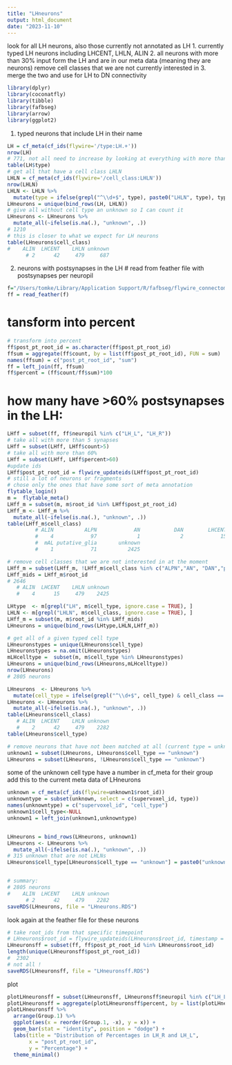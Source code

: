 ```yaml
---
title: "LHneurons"
output: html_document
date: "2023-11-10"
---
```


look for all LH neurons, also those currently not annotated as LH
1. currently typed LH neurons
  including LHCENT, LHLN, ALIN
2. all neurons with more than 30% input form the LH and are in our meta data (meaning they are neurons)
  remove cell classes that we are not currently interested in
3. merge the two and use for LH to DN connectivity 

```r
library(dplyr)
library(coconatfly)
library(tibble)
library(fafbseg)
library(arrow)
library(ggplot2)
```

1. typed neurons that include LH in their name
```r
LH = cf_meta(cf_ids(flywire='/type:LH.+')) 
nrow(LH)
# 771, not all need to increase by looking at everything with more than x% input from the LH
table(LH$type)
# get all that have a cell class LHLN
LHLN = cf_meta(cf_ids(flywire='/cell_class:LHLN')) 
nrow(LHLN)
LHLN <- LHLN %>%
  mutate(type = ifelse(grepl("^\\d+$", type), paste0("LHLN", type), type))
LHneurons = unique(bind_rows(LH, LHLN))
# give all without cell type an unknown so I can count it
LHneurons <- LHneurons %>%
  mutate_all(~ifelse(is.na(.), "unknown", .))
# 1210
# this is closer to what we expect for LH neurons
table(LHneurons$cell_class)
#    ALIN  LHCENT    LHLN unknown 
      # 2      42     479     687 
```


2. neurons with postsynapses in the LH
# read from feather file with postsynapses per neuropil 
```r
f="/Users/tomke/Library/Application Support/R/fafbseg/flywire_connectome_analysis_data/756/per_neuron_neuropilv2_filtered_count_post_756.feather"
ff = read_feather(f)
```

# tansform into percent
```r
# transform into percent
ff$post_pt_root_id = as.character(ff$post_pt_root_id)
ffsum = aggregate(ff$count, by = list(ff$post_pt_root_id), FUN = sum)
names(ffsum) = c("post_pt_root_id", "sum")
ff = left_join(ff, ffsum)
ff$percent = (ff$count/ff$sum)*100
```

# how many have >60% postsynapses in the LH: 
```r
LHff = subset(ff, ff$neuropil %in% c("LH_L", "LH_R"))
# take all with more than 5 synapses
LHff = subset(LHff, LHff$count>5)
# take all with more than 60%
LHff = subset(LHff, LHff$percent>60)
#update ids
LHff$post_pt_root_id = flywire_updateids(LHff$post_pt_root_id)
# still a lot of neurons or fragments
# chose only the ones that have some sort of meta annotation
flytable_login()
m =  flytable_meta()
LHff_m = subset(m, m$root_id %in% LHff$post_pt_root_id)
LHff_m <- LHff_m %>%
  mutate_all(~ifelse(is.na(.), "unknown", .))
table(LHff_m$cell_class)
         # ALIN          ALPN            AN           DAN        LHCENT          LHLN 
         #    4            97             1             2            15           479 
         #  mAL putative_glia       unknown 
         #    1            71          2425 

# remove cell classes that we are not interested in at the moment
LHff_m = subset(LHff_m, !LHff_m$cell_class %in% c("ALPN","AN", "DAN","putative_glia", "mAL" ))
LHff_mids = LHff_m$root_id
# 2646
   # ALIN  LHCENT    LHLN unknown 
   #    4      15     479    2425 
```

```r
LHtype  <- m[grepl("LH", m$cell_type, ignore.case = TRUE), ]
LHLN <- m[grepl("LHLN", m$cell_class, ignore.case = TRUE), ]
LHff_m = subset(m, m$root_id %in% LHff_mids)
LHneurons = unique(bind_rows(LHtype,LHLN,LHff_m))

# get all of a given typed cell type
LHneuronstypes = unique(LHneurons$cell_type)
LHneuronstypes = na.omit(LHneuronstypes)
mLHcelltype =  subset(m, m$cell_type %in% LHneuronstypes)
LHneurons = unique(bind_rows(LHneurons,mLHcelltype))
nrow(LHneurons)
# 2805 neurons

LHneurons  <- LHneurons %>%
  mutate(cell_type = ifelse(grepl("^\\d+$", cell_type) & cell_class == "LHLN", paste0("LHLN", cell_type), cell_type))
LHneurons <- LHneurons %>%
  mutate_all(~ifelse(is.na(.), "unknown", .))
table(LHneurons$cell_class)
   # ALIN  LHCENT    LHLN unknown 
   #    2      42     479    2282 
table(LHneurons$cell_type)

# remove neurons that have not been matched at all (current type = unknown)
unknown1 = subset(LHneurons, LHneurons$cell_type == "unknown")
LHneurons = subset(LHneurons, !LHneurons$cell_type == "unknown")
```
some of the unknown cell type have a number in cf_meta for their group add this to the current meta data of LHneurons
```r
unknown = cf_meta(cf_ids(flywire=unknown1$root_id)) 
unknowntype = subset(unknown, select = c(supervoxel_id, type))
names(unknowntype) = c("supervoxel_id", "cell_type")
unknown1$cell_type<-NULL
unknown1 = left_join(unknown1,unknowntype)


LHneurons = bind_rows(LHneurons, unknown1)
LHneurons <- LHneurons %>%
  mutate_all(~ifelse(is.na(.), "unknown", .))
# 315 unknown that are not LHLNs
LHneurons$cell_type[LHneurons$cell_type == "unknown"] = paste0("unknown",LHneurons$root_id, sep = "")


# summary: 
# 2805 neurons
#    ALIN  LHCENT    LHLN unknown 
      # 2      42     479    2282 
saveRDS(LHneurons, file = "LHneurons.RDS")
```



look again at the feather file for these neurons
```r
# take root_ids from that specific timepoint
# LHneurons$root_id = flywire_updateids(LHneurons$root_id, timestamp = 756)
LHneuronsff = subset(ff, ff$post_pt_root_id %in% LHneurons$root_id)
length(unique(LHneuronsff$post_pt_root_id))
#  2302
# not all !
saveRDS(LHneuronsff, file = "LHneuronsff.RDS")
```
plot
```r
plotLHneuronsff = subset(LHneuronsff, LHneuronsff$neuropil %in% c("LH_L", "LH_R"))
plotLHneuronsff = aggregate(plotLHneuronsff$percent, by = list(plotLHneuronsff$post_pt_root_id), FUN = sum)
plotLHneuronsff %>%
  arrange(Group.1) %>%
  ggplot(aes(x = reorder(Group.1, -x), y = x)) +
  geom_bar(stat = "identity", position = "dodge") +
  labs(title = "Distribution of Percentages in LH_R and LH_L",
       x = "post_pt_root_id",
       y = "Percentage") +
  theme_minimal()
```
